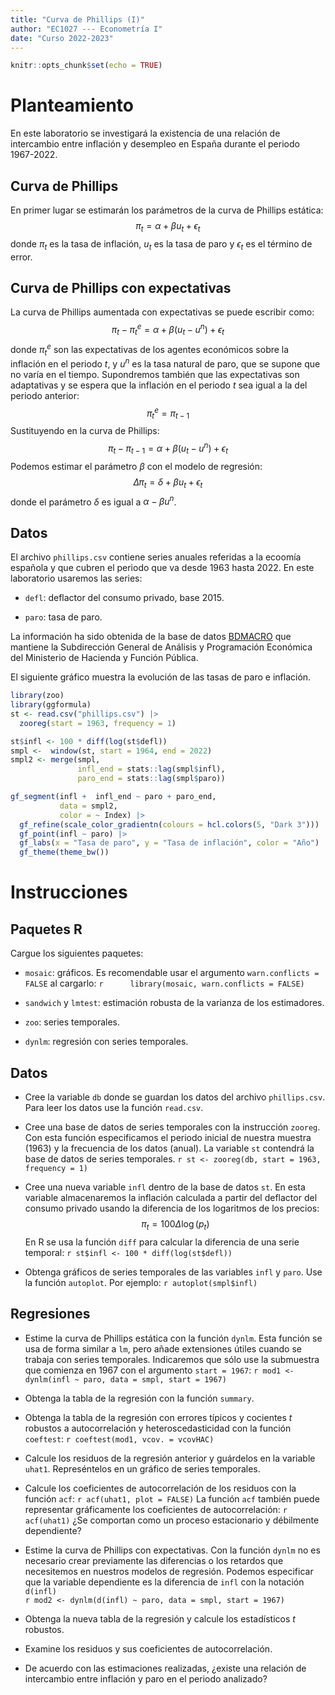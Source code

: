 ```yaml
---
title: "Curva de Phillips (I)"
author: "EC1027 --- Econometría I"
date: "Curso 2022-2023"
---
```


```r
knitr::opts_chunk$set(echo = TRUE)
```

# Planteamiento

En este laboratorio se investigará la existencia de una relación de intercambio entre inflación y desempleo en España durante el periodo 1967-2022.

## Curva de Phillips

En primer lugar se estimarán los parámetros de la curva de Phillips estática:
$$
\pi_t = \alpha + \beta u_t + \epsilon_t \tag{Mod1}
$$
donde $\pi_t$ es la tasa de inflación, $u_t$ es la tasa de paro y $\epsilon_t$ es el término de error.

## Curva de Phillips con expectativas
La curva de Phillips aumentada con expectativas se puede escribir como:
$$
\pi_t - \pi^e_t= \alpha + \beta (u_t - u^n) + \epsilon_t
$$
donde $\pi^e_t$ son las expectativas de los agentes económicos sobre la inflación en el periodo $t$, y $u^n$ es la tasa natural de paro, que se supone que no varía en el tiempo. Supondremos también que las expectativas son adaptativas y se espera que la inflación en el periodo $t$ sea igual a la del periodo anterior:
$$
\pi^e_t = \pi_{t-1}
$$
Sustituyendo en la curva de Phillips:
$$
\pi_t - \pi_{t-1}= \alpha + \beta (u_t - u^n) + \epsilon_t
$$
Podemos estimar el parámetro $\beta$ con el modelo de regresión:
$$
\Delta\pi_t = \delta + \beta u_t + \epsilon_t \tag{Mod2}
$$
donde el parámetro $\delta$ es igual a $\alpha - \beta u^n$.

## Datos

El archivo `phillips.csv` contiene series anuales referidas a la ecoomía española y que cubren el periodo que va desde 1963 hasta 2022. En este laboratorio usaremos las series:

- `defl`: deflactor del consumo privado, base 2015.

- `paro`: tasa de paro.

La información ha sido obtenida de la base de datos [BDMACRO](https://www.sepg.pap.hacienda.gob.es/sitios/sepg/es-ES/Presupuestos/DocumentacionEstadisticas/Documentacion/paginas/bdmacro.aspx) que mantiene la Subdirección General de Análisis y Programación Económica del Ministerio de Hacienda y Función Pública.

El siguiente gráfico muestra la evolución de las tasas de paro e inflación.

```r
library(zoo)
library(ggformula)
st <- read.csv("phillips.csv") |> 
  zooreg(start = 1963, frequency = 1)

st$infl <- 100 * diff(log(st$defl))
smpl <-  window(st, start = 1964, end = 2022)
smpl2 <- merge(smpl,
               infl_end = stats::lag(smpl$infl),
               paro_end = stats::lag(smpl$paro))

gf_segment(infl +  infl_end ~ paro + paro_end,
           data = smpl2,
           color = ~ Index) |>
  gf_refine(scale_color_gradientn(colours = hcl.colors(5, "Dark 3"))) |>
  gf_point(infl ~ paro) |>
  gf_labs(x = "Tasa de paro", y = "Tasa de inflación", color = "Año") |>
  gf_theme(theme_bw())
```

# Instrucciones

## Paquetes R

Cargue los siguientes paquetes:

- `mosaic`: gráficos. Es recomendable usar el argumento `warn.conflicts = FALSE` al cargarlo:
    ```r
     library(mosaic, warn.conflicts = FALSE)
    ```

- `sandwich` y `lmtest`: estimación robusta de la varianza de los estimadores.

- `zoo`: series temporales.

- `dynlm`: regresión con series temporales.

## Datos

- Cree la variable `db` donde se guardan los datos del archivo `phillips.csv`. Para leer los datos use la función `read.csv`.

- Cree una base de datos de series temporales con la instrucción `zooreg`. Con esta función especificamos el periodo inicial de nuestra muestra (1963) y la frecuencia de los datos (anual). La variable `st` contendrá la base de datos de series temporales.
    ```r
st <- zooreg(db, start = 1963, frequency = 1)
    ```

- Cree una nueva variable `infl` dentro de la base de datos `st`. En esta variable almacenaremos la inflación calculada a partir del deflactor del consumo privado usando la diferencia de los logaritmos de los precios:
$$
  \pi_t = 100 \Delta \log(p_t)
$$
En R se usa la función `diff` para calcular la diferencia de una serie temporal:
    ```r
st$infl <- 100 * diff(log(st$defl))
    ```

- Obtenga gráficos de series temporales de las variables `infl` y `paro`. Use la función `autoplot`. Por ejemplo:
    ```r
autoplot(smpl$infl)
    ```

## Regresiones

- Estime la curva de Phillips estática con la función `dynlm`. Esta función se usa de forma similar a `lm`, pero añade extensiones útiles cuando se trabaja con series temporales. Indicaremos que sólo use la submuestra que comienza en 1967 con el argumento `start = 1967`:
    ```r
mod1 <- dynlm(infl ~ paro, data = smpl, start = 1967)
    ```

- Obtenga la tabla de la regresión con la función `summary`.

- Obtenga la tabla de la regresión con errores típicos y cocientes $t$ robustos a autocorrelación y heteroscedasticidad con la función `coeftest`:
    ```r
coeftest(mod1, vcov. = vcovHAC)
    ```

- Calcule los residuos de la regresión anterior  y guárdelos en la variable `uhat1`. Represéntelos en un gráfico de series temporales. 

- Calcule los coeficientes de autocorrelación de los residuos con la función `acf`:
    ```r
acf(uhat1, plot = FALSE)
    ```
La función `acf` también puede representar gráficamente los coeficientes de autocorrelación:
    ```r
acf(uhat1)
    ```
¿Se comportan como un proceso estacionario y débilmente dependiente?

- Estime la curva de Phillips con expectativas. Con la función `dynlm` no es necesario crear previamente las diferencias o los retardos que necesitemos en nuestros modelos de regresión. Podemos especificar que la variable  dependiente es la diferencia de `infl` con la notación `d(infl)`  
    ```r
mod2 <- dynlm(d(infl) ~ paro, data = smpl, start = 1967)
    ```

- Obtenga la nueva tabla de la regresión y calcule los estadísticos $t$ robustos.

- Examine los residuos y sus coeficientes de autocorrelación.

- De acuerdo con las estimaciones realizadas, ¿existe una relación de intercambio entre inflación y paro en el periodo analizado?

